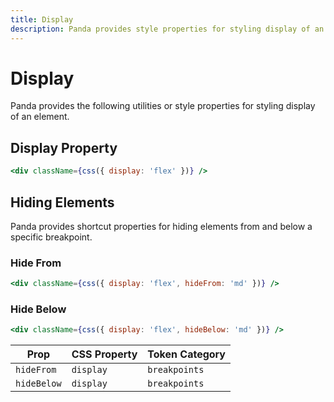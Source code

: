 ```yaml
---
title: Display
description: Panda provides style properties for styling display of an element
---
```


# Display

Panda provides the following utilities or style properties for styling display of an element.

## Display Property

```jsx
<div className={css({ display: 'flex' })} />
```

## Hiding Elements

Panda provides shortcut properties for hiding elements from and below a specific breakpoint.

### Hide From

```jsx
<div className={css({ display: 'flex', hideFrom: 'md' })} />
```

### Hide Below

```jsx
<div className={css({ display: 'flex', hideBelow: 'md' })} />
```

| Prop        | CSS Property | Token Category |
| ----------- | ------------ | -------------- |
| `hideFrom`  | `display`    | `breakpoints`  |
| `hideBelow` | `display`    | `breakpoints`  |
